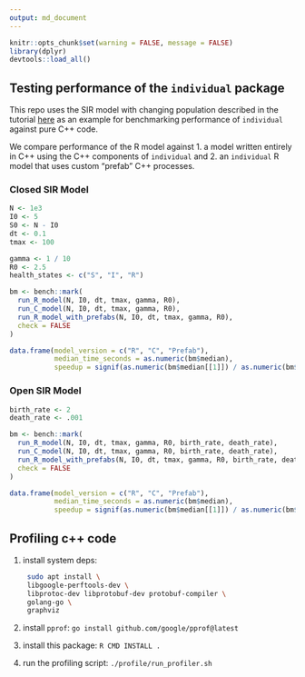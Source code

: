 ```yaml
---
output: md_document
---
```


```r
knitr::opts_chunk$set(warning = FALSE, message = FALSE)
library(dplyr)
devtools::load_all()
```
## Testing performance of the `individual` package
This repo uses the SIR model with changing population described in the tutorial [here](https://mrc-ide.github.io/individual/articles/Tutorial.html) as an example for benchmarking performance of `individual` against pure C++ code.

We compare performance of the R model against 1. a model written entirely in C++ using the C++ components of `individual` and 2. an `individual` R model that uses custom "prefab" C++ processes.

### Closed SIR Model
```r
N <- 1e3
I0 <- 5
S0 <- N - I0
dt <- 0.1
tmax <- 100

gamma <- 1 / 10
R0 <- 2.5
health_states <- c("S", "I", "R")

bm <- bench::mark(
  run_R_model(N, I0, dt, tmax, gamma, R0),
  run_C_model(N, I0, dt, tmax, gamma, R0),
  run_R_model_with_prefabs(N, I0, dt, tmax, gamma, R0),
  check = FALSE
)

data.frame(model_version = c("R", "C", "Prefab"),
           median_time_seconds = as.numeric(bm$median),
           speedup = signif(as.numeric(bm$median[[1]]) / as.numeric(bm$median), 2))
```

### Open SIR Model
```r

birth_rate <- 2
death_rate <- .001

bm <- bench::mark(
  run_R_model(N, I0, dt, tmax, gamma, R0, birth_rate, death_rate),
  run_C_model(N, I0, dt, tmax, gamma, R0, birth_rate, death_rate),
  run_R_model_with_prefabs(N, I0, dt, tmax, gamma, R0, birth_rate, death_rate),
  check = FALSE
)

data.frame(model_version = c("R", "C", "Prefab"),
           median_time_seconds = as.numeric(bm$median),
           speedup = signif(as.numeric(bm$median[[1]]) / as.numeric(bm$median), 2))
```

## Profiling c++ code
1. install system deps:
   ```bash
    sudo apt install \
    libgoogle-perftools-dev \
    libprotoc-dev libprotobuf-dev protobuf-compiler \
    golang-go \
    graphviz
   ```

2. install `pprof`:
   `go install github.com/google/pprof@latest`
3. install this package:
   `R CMD INSTALL .`
4. run the profiling script:
   `./profile/run_profiler.sh`
